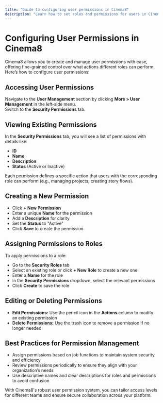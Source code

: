 ```yaml
---
title: "Guide to configuring user permissions in Cinema8"
description: "Learn how to set roles and permissions for users in Cinema8. Control access to projects, libraries, and editing tools. Visit Cinema8."
---
```



# Configuring User Permissions in Cinema8

Cinema8 allows you to create and manage user permissions with ease, offering fine-grained control over what actions different roles can perform. Here’s how to configure user permissions:

## Accessing User Permissions

Navigate to the **User Management** section by clicking **More > User Management** in the left-side menu.  
Switch to the **Security Permissions** tab.

## Viewing Existing Permissions

In the **Security Permissions** tab, you will see a list of permissions with details like:

- **ID**  
- **Name**  
- **Description**  
- **Status** (Active or Inactive)

Each permission defines a specific action that users with the corresponding role can perform (e.g., managing projects, creating story flows).

## Creating a New Permission

- Click **+ New Permission**  
- Enter a unique **Name** for the permission  
- Add a **Description** for clarity  
- Set the **Status** to "Active"  
- Click **Save** to create the permission

## Assigning Permissions to Roles

To apply permissions to a role:

- Go to the **Security Roles** tab  
- Select an existing role or click **+ New Role** to create a new one  
- Enter a **Name** for the role  
- In the **Security Permissions** dropdown, select the relevant permissions  
- Click **Create** to save the role

## Editing or Deleting Permissions

- **Edit Permissions:** Use the pencil icon in the **Actions** column to modify an existing permission  
- **Delete Permissions:** Use the trash icon to remove a permission if no longer needed

## Best Practices for Permission Management

- Assign permissions based on job functions to maintain system security and efficiency  
- Review permissions periodically to ensure they align with your organization’s needs  
- Use descriptive names and clear descriptions for roles and permissions to avoid confusion

<Callout type="info" title="Pro Tip">
With Cinema8's robust user permission system, you can tailor access levels for different teams and ensure secure collaboration across your platform.
</Callout>

